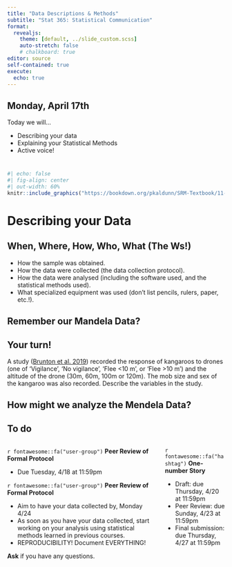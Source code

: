 ```yaml
---
title: "Data Descriptions & Methods"
subtitle: "Stat 365: Statistical Communication"
format: 
  revealjs:
    theme: [default, ../slide_custom.scss]
    auto-stretch: false
    # chalkboard: true
editor: source
self-contained: true
execute:
  echo: true
---
```


## Monday, April 17th

Today we will...

+ Describing your data
+ Explaining your Statistical Methods
+ Active voice!

#

```r
#| echo: false
#| fig-align: center
#| out-width: 60%
knitr::include_graphics("https://bookdown.org/pkaldunn/SRM-Textbook/11-DescribingVariables_files/figure-html/unnamed-chunk-2-1.png")
```

# Describing your Data
## When, Where, How, Who, What (The Ws!)

+ How the sample was obtained.
+ How the data were collected (the data collection protocol).
+ How the data were analysed (including the software used, and the statistical methods used).
+ What specialized equipment was used (don't list pencils, rulers, paper, etc.!).

## Remember our Mandela Data?

## Your turn!

A study ([Brunton et al. 2019](https://www.mdpi.com/2504-446X/3/2/41)) recorded the response of kangaroos to drones (one of 'Vigilance', 'No vigilance', 'Flee 
<10 m', or 'Flee >10 m') and the altitude of the drone (30m, 60m, 100m or 120m). The mob size and sex of the kangaroo was also recorded. Describe the variables in the study.

## How might we analyze the Mendela Data?

## To do

:::: columns
::: column
`r fontawesome::fa("user-group")` **Peer Review of Formal Protocol**

-   Due Tuesday, 4/18 at 11:59pm

`r fontawesome::fa("user-group")` **Peer Review of Formal Protocol**

- Aim to have your data collected by, Monday 4/24
- As soon as you have your data collected, start working on your analysis using statistical methods learned in previous courses.
- REPRODUCIBILITY! Document EVERYTHING!

**Ask** if you have any questions.
:::
::: column
`r fontawesome::fa("hashtag")` **One-number Story**

-   Draft: due Thursday, 4/20 at 11:59pm
-   Peer Review: due Sunday, 4/23 at 11:59pm
-   Final submission: due Thursday, 4/27 at 11:59pm

:::
::::
